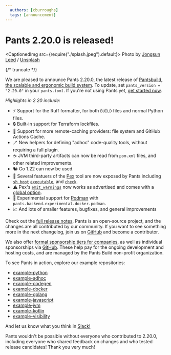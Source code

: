 ```yaml
---
  authors: [cburroughs]
  tags: [announcement]
---
```


# Pants 2.20.0 is released!

<CaptionedImg src={require("./splash.jpeg").default}>
  Photo by [Jongsun Leed](https://unsplash.com/@sarahleejs)
  /
  [Unsplash](https://unsplash.com/photos/moon-eclipse-F-pSZO_jeE8)
</CaptionedImg>

{/* truncate */}

We are pleased to announce Pants 2.20.0, the latest release of [Pantsbuild, the scalable and ergonomic build system](https://www.pantsbuild.org/). To update, set `pants_version = "2.20.0"` in your `pants.toml`. If you're not using Pants yet, [get started now](https://www.pantsbuild.org/docs/getting-started).

_Highlights in 2.20 include_:

 - ⚡ Support for the Ruff formatter, for both `BUILD` files and normal Python files.
 - 🔒 Built-in support for Terraform lockfiles.
 - 📁 Support for more remote-caching providers: file system and GitHub Actions Cache.
 - 🪥 New helpers for defining "adhoc" code-quality tools, without requiring a full plugin.
 - ☕ JVM third-party artifacts can now be read from `pom.xml` files, and other related improvements.
 - 🐿 Go 1.22 can now be used. 
 - 🥚 Several featuers of the [Pex](https://docs.pex-tool.org/) tool are now exposed by Pants including [`sh_boot`](https://www.pantsbuild.org/2.20/reference/targets/pex_binary#sh_boot) [`executable`](https://www.pantsbuild.org/2.20/reference/targets/pex_binary#executable), and [`check`](https://www.pantsbuild.org/2.20/reference/targets/pex_binary#check).
 - ⚠ Pex's [`emit_warnings`](https://www.pantsbuild.org/2.20/reference/subsystems/pex#emit_warnings) now works as advertised and comes with a [global option](https://www.pantsbuild.org/2.20/reference/subsystems/pex#emit_warnings).
 - 🐋 Experimental support for [Podman](https://podman.io/) with `pants.backend.experimental.docker.podman`.
 - 📈 And lots of smaller features, bugfixes, and general improvements


Check out the [full release notes](https://github.com/pantsbuild/pants/tree/2.20.x/src/python/pants/notes/2.20.x.md). Pants is an open-source project, and the changes are all contributed by our community. If you want to see something more in the next changelog, join us on [GitHub](https://github.com/pantsbuild/pants) and become a contributor.

We also offer [formal sponsorship tiers for companies](https://www.pantsbuild.org/sponsorship), as well as individual sponsorships via [GitHub](https://github.com/sponsors/pantsbuild). These help pay for the ongoing development and hosting costs, and are managed by the Pants Build non-profit organization.

To see Pants in action, explore our example repositories:

- [example-python](https://github.com/pantsbuild/example-python)
- [example-adhoc](https://github.com/pantsbuild/example-adhoc/)
- [example-codegen](https://github.com/pantsbuild/example-codegen)
- [example-docker](https://github.com/pantsbuild/example-docker)
- [example-golang](https://github.com/pantsbuild/example-golang)
- [example-javascript](https://github.com/pantsbuild/example-javascript)
- [example-jvm](https://github.com/pantsbuild/example-jvm)
- [example-kotlin](https://github.com/pantsbuild/example-kotlin)
- [example-visibility](https://github.com/pantsbuild/example-visibility)

And let us know what you think in [Slack!](https://www.pantsbuild.org/docs/getting-help)

Pants wouldn't be possible without everyone who contributed to 2.20.0, including everyone who shared feedback on changes and who tested release candidates! Thank you very much!
